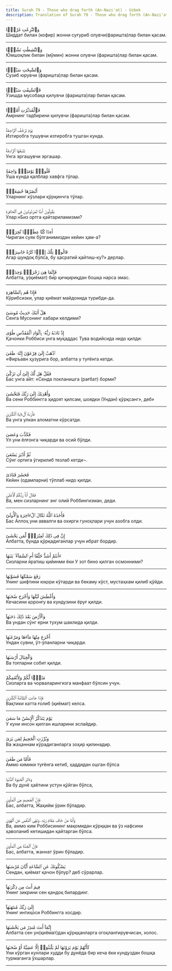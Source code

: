 ```yaml
---
title: Surah 79 - Those who drag forth (An-Nazi'at) - Uzbek
description: Translation of Surah 79 - Those who drag forth (An-Nazi'at) in Uzbek
---
```





<Aside type="quran" title="1">
وَٱلنَّٰزِعَٰتِ غَرْقًۭا
</Aside>

<Aside type="reference" title="1">
Шиддат билан (кофир) жонни суғуриб олувчи(фаришта)лар билан қасам.
</Aside>

---

<Aside type="quran" title="2">
وَٱلنَّٰشِطَٰتِ نَشْطًۭا
</Aside>

<Aside type="reference" title="2">
Юмшоқлик билан (мўмин) жонни олувчи (фаришта)лар билан қасам.
</Aside>

---

<Aside type="quran" title="3">
وَٱلسَّٰبِحَٰتِ سَبْحًۭا
</Aside>

<Aside type="reference" title="3">
Сузиб юрувчи (фаришта)лар билан қасам.
</Aside>

---

<Aside type="quran" title="4">
فَٱلسَّٰبِقَٰتِ سَبْقًۭا
</Aside>

<Aside type="reference" title="4">
Ўзишда мусобақа қилувчи (фаришта)лар билан қасам.
</Aside>

---

<Aside type="quran" title="5">
فَٱلْمُدَبِّرَٰتِ أَمْرًۭا
</Aside>

<Aside type="reference" title="5">
Амрнинг тадбирини қилувчи (фаришта)лар билан қасам.
</Aside>

---

<Aside type="quran" title="6">
يَوْمَ تَرْجُفُ ٱلرَّاجِفَةُ
</Aside>

<Aside type="reference" title="6">
Изтиробга тушувчи изтиробга тушган кунда.
</Aside>

---

<Aside type="quran" title="7">
تَتْبَعُهَا ٱلرَّادِفَةُ
</Aside>

<Aside type="reference" title="7">
Унга эргашувчи эргашар.
</Aside>

---

<Aside type="quran" title="8">
قُلُوبٌۭ يَوْمَئِذٍۢ وَاجِفَةٌ
</Aside>

<Aside type="reference" title="8">
Ўша кунда қалблар хавфга тўлар.
</Aside>

---

<Aside type="quran" title="9">
أَبْصَٰرُهَا خَٰشِعَةٌۭ
</Aside>

<Aside type="reference" title="9">
Уларнинг кўзлари қўрқинчга тўлар.
</Aside>

---

<Aside type="quran" title="10">
يَقُولُونَ أَءِنَّا لَمَرْدُودُونَ فِى ٱلْحَافِرَةِ
</Aside>

<Aside type="reference" title="10">
Улар:«Биз ортга қайтариламизми?
</Aside>

---

<Aside type="quran" title="11">
أَءِذَا كُنَّا عِظَٰمًۭا نَّخِرَةًۭ
</Aside>

<Aside type="reference" title="11">
Чириган суяк бўлганимиздан кейин ҳам-а?
</Aside>

---

<Aside type="quran" title="12">
قَالُوا۟ تِلْكَ إِذًۭا كَرَّةٌ خَاسِرَةٌۭ
</Aside>

<Aside type="reference" title="12">
Агар шундоқ бўлса, бу ҳасратий қайтиш-ку?» дерлар.
</Aside>

---

<Aside type="quran" title="13">
فَإِنَّمَا هِىَ زَجْرَةٌۭ وَٰحِدَةٌۭ
</Aside>

<Aside type="reference" title="13">
Албатта, у(қиёмат) бир қичқириқдан бошқа нарса эмас.
</Aside>

---

<Aside type="quran" title="14">
فَإِذَا هُم بِٱلسَّاهِرَةِ
</Aside>

<Aside type="reference" title="14">
Кўрибсизки, улар қиёмат майдонида турибди-да.
</Aside>

---

<Aside type="quran" title="15">
هَلْ أَتَىٰكَ حَدِيثُ مُوسَىٰٓ
</Aside>

<Aside type="reference" title="15">
Сенга Мусонинг хабари келдими?
</Aside>

---

<Aside type="quran" title="16">
إِذْ نَادَىٰهُ رَبُّهُۥ بِٱلْوَادِ ٱلْمُقَدَّسِ طُوًى
</Aside>

<Aside type="reference" title="16">
Қачонки Роббиси унга муқаддас Тува водийсида нидо қилди:
</Aside>

---

<Aside type="quran" title="17">
ٱذْهَبْ إِلَىٰ فِرْعَوْنَ إِنَّهُۥ طَغَىٰ
</Aside>

<Aside type="reference" title="17">
«Фиръавн ҳузурига бор, албатта у туғёнга кетди.
</Aside>

---

<Aside type="quran" title="18">
فَقُلْ هَل لَّكَ إِلَىٰٓ أَن تَزَكَّىٰ
</Aside>

<Aside type="reference" title="18">
Бас унга айт: «Сенда покланишга (рағбат) борми?
</Aside>

---

<Aside type="quran" title="19">
وَأَهْدِيَكَ إِلَىٰ رَبِّكَ فَتَخْشَىٰ
</Aside>

<Aside type="reference" title="19">
Ва сени Роббингга ҳидоят қилсам, шоядки (Ундан) қўрқсанг», деб»
</Aside>

---

<Aside type="quran" title="20">
فَأَرَىٰهُ ٱلْءَايَةَ ٱلْكُبْرَىٰ
</Aside>

<Aside type="reference" title="20">
Ва унга улкан аломатни кўрсатди.
</Aside>

---

<Aside type="quran" title="21">
فَكَذَّبَ وَعَصَىٰ
</Aside>

<Aside type="reference" title="21">
Ул уни ёлғонга чиқарди ва осий бўлди.
</Aside>

---

<Aside type="quran" title="22">
ثُمَّ أَدْبَرَ يَسْعَىٰ
</Aside>

<Aside type="reference" title="22">
Сўнг ортига ўгирилиб тезлаб кетди¬.
</Aside>

---

<Aside type="quran" title="23">
فَحَشَرَ فَنَادَىٰ
</Aside>

<Aside type="reference" title="23">
Кейин (одамларни) тўплаб нидо қилди.
</Aside>

---

<Aside type="quran" title="24">
فَقَالَ أَنَا۠ رَبُّكُمُ ٱلْأَعْلَىٰ
</Aside>

<Aside type="reference" title="24">
Ва, мен сизларнинг энг олий Роббингизман, деди.
</Aside>

---

<Aside type="quran" title="25">
فَأَخَذَهُ ٱللَّهُ نَكَالَ ٱلْءَاخِرَةِ وَٱلْأُولَىٰٓ
</Aside>

<Aside type="reference" title="25">
Бас Аллоҳ уни аввалги ва охирги гуноҳлари учун азобга олди.
</Aside>

---

<Aside type="quran" title="26">
إِنَّ فِى ذَٰلِكَ لَعِبْرَةًۭ لِّمَن يَخْشَىٰٓ
</Aside>

<Aside type="reference" title="26">
Албатта, бунда қўрқадиганлар учун ибрат бордир.
</Aside>

---

<Aside type="quran" title="27">
ءَأَنتُمْ أَشَدُّ خَلْقًا أَمِ ٱلسَّمَآءُ ۚ بَنَىٰهَا
</Aside>

<Aside type="reference" title="27">
Сизларни яратиш қийинми ёки У зот бино қилган осмонними?
</Aside>

---

<Aside type="quran" title="28">
رَفَعَ سَمْكَهَا فَسَوَّىٰهَا
</Aside>

<Aside type="reference" title="28">
Унинг шифтини юқори кўтарди ва бекаму кўст, мустаҳкам қилиб қўйди.
</Aside>

---

<Aside type="quran" title="29">
وَأَغْطَشَ لَيْلَهَا وَأَخْرَجَ ضُحَىٰهَا
</Aside>

<Aside type="reference" title="29">
Кечасини қоронғу ва кундузини ёруғ қилди.
</Aside>

---

<Aside type="quran" title="30">
وَٱلْأَرْضَ بَعْدَ ذَٰلِكَ دَحَىٰهَآ
</Aside>

<Aside type="reference" title="30">
Ва ундан сўнг ерни тухум шаклида қилди.
</Aside>

---

<Aside type="quran" title="31">
أَخْرَجَ مِنْهَا مَآءَهَا وَمَرْعَىٰهَا
</Aside>

<Aside type="reference" title="31">
Ундан сувни, ўт-ўланларни чиқарди.
</Aside>

---

<Aside type="quran" title="32">
وَٱلْجِبَالَ أَرْسَىٰهَا
</Aside>

<Aside type="reference" title="32">
Ва тоғларни собит қилди.
</Aside>

---

<Aside type="quran" title="33">
مَتَٰعًۭا لَّكُمْ وَلِأَنْعَٰمِكُمْ
</Aside>

<Aside type="reference" title="33">
Сизларга ва чорваларингизга манфаат бўлсин учун.
</Aside>

---

<Aside type="quran" title="34">
فَإِذَا جَآءَتِ ٱلطَّآمَّةُ ٱلْكُبْرَىٰ
</Aside>

<Aside type="reference" title="34">
Вақтики катта ғолиб (қиёмат) келса.
</Aside>

---

<Aside type="quran" title="35">
يَوْمَ يَتَذَكَّرُ ٱلْإِنسَٰنُ مَا سَعَىٰ
</Aside>

<Aside type="reference" title="35">
У куни инсон қилган ишларини эслайдир.
</Aside>

---

<Aside type="quran" title="36">
وَبُرِّزَتِ ٱلْجَحِيمُ لِمَن يَرَىٰ
</Aside>

<Aside type="reference" title="36">
Ва жаҳаннам кўрадиганларга зоҳир қилинадир.
</Aside>

---

<Aside type="quran" title="37">
فَأَمَّا مَن طَغَىٰ
</Aside>

<Aside type="reference" title="37">
Аммо кимики туғёнга кетиб, ҳаддидан ошган бўлса
</Aside>

---

<Aside type="quran" title="38">
وَءَاثَرَ ٱلْحَيَوٰةَ ٱلدُّنْيَا
</Aside>

<Aside type="reference" title="38">
Ва бу дунё ҳаётини устун қўйган бўлса,
</Aside>

---

<Aside type="quran" title="39">
فَإِنَّ ٱلْجَحِيمَ هِىَ ٱلْمَأْوَىٰ
</Aside>

<Aside type="reference" title="39">
Бас, албатта, Жаҳийм ўрин бўладир.
</Aside>

---

<Aside type="quran" title="40">
وَأَمَّا مَنْ خَافَ مَقَامَ رَبِّهِۦ وَنَهَى ٱلنَّفْسَ عَنِ ٱلْهَوَىٰ
</Aside>

<Aside type="reference" title="40">
Ва, аммо ким Роббисининг мақомидан қўрққан ва ўз нафсини ҳаволаниб кетишидан қайтарган бўлса.
</Aside>

---

<Aside type="quran" title="41">
فَإِنَّ ٱلْجَنَّةَ هِىَ ٱلْمَأْوَىٰ
</Aside>

<Aside type="reference" title="41">
Бас, албатта, жаннат ўрин бўладир.
</Aside>

---

<Aside type="quran" title="42">
يَسْـَٔلُونَكَ عَنِ ٱلسَّاعَةِ أَيَّانَ مُرْسَىٰهَا
</Aside>

<Aside type="reference" title="42">
Сендан, қиёмат қачон бўлур? деб сўрарлар.
</Aside>

---

<Aside type="quran" title="43">
فِيمَ أَنتَ مِن ذِكْرَىٰهَآ
</Aside>

<Aside type="reference" title="43">
Унинг зикрини сен қандоқ билардинг.
</Aside>

---

<Aside type="quran" title="44">
إِلَىٰ رَبِّكَ مُنتَهَىٰهَآ
</Aside>

<Aside type="reference" title="44">
Унинг интиҳоси Роббингга хосдир.
</Aside>

---

<Aside type="quran" title="45">
إِنَّمَآ أَنتَ مُنذِرُ مَن يَخْشَىٰهَا
</Aside>

<Aside type="reference" title="45">
Албатта сен ун(қиёмат)дан қўрққанларга огоҳлантирувчисан, холос.
</Aside>

---

<Aside type="quran" title="46">
كَأَنَّهُمْ يَوْمَ يَرَوْنَهَا لَمْ يَلْبَثُوٓا۟ إِلَّا عَشِيَّةً أَوْ ضُحَىٰهَا
</Aside>

<Aside type="reference" title="46">
Уни кўрган кунлари худди бу дунёда бир кеча ёки кундуздан бошқа турмаганга ўхшарлар.
</Aside>

---

